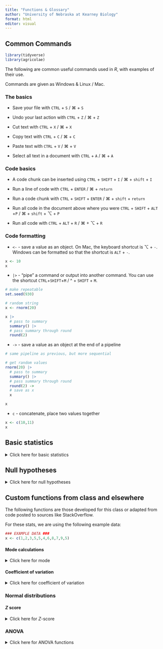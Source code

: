 ```yaml
---
title: "Functions & Glossary"
author: "University of Nebraska at Kearney Biology"
format: html
editor: visual
---
```


## Common Commands

```r
library(tidyverse)
library(agricolae)
```

The following are common useful commands used in *R*, with examples of their use.

Commands are given as Windows & Linux / Mac.

### The basics

-   Save your file with `CTRL` + `S` / ⌘ + `S`

-   Undo your last action with `CTRL` + `Z` / ⌘ + `Z`

-   Cut text with `CTRL` + `X` / ⌘ + `X`

-   Copy text with `CTRL` + `C` / ⌘ + `C`

-   Paste text with `CTRL` + `V` / ⌘ + `V`

-   Select all text in a document with `CTRL` + `A` / ⌘ + `A`

### Code basics

-   A code chunk can be inserted using `CTRL` + `SHIFT` + `I` / ⌘ + `shift` + `I`

-   Run a line of code with `CTRL` + `ENTER` / ⌘ + `return`

-   Run a code chunk with `CTRL` + `SHIFT` + `ENTER` / ⌘ + `shift` + `return`

-   Run all code in the document above where you were `CTRL` + `SHIFT` + `ALT` +`P` / ⌘ + `shift` + ⌥ + `P`

-   Run all code with `CTRL` + `ALT` + `R` / ⌘ + ⌥ + `R`

### Code formatting

-   `<-` - save a value as an object. On Mac, the keyboard shortcut is ⌥ + `-`. Windows can be formatted so that the shortcut is `ALT` + `-`.

```r
x <- 10
x
```

-   `|>` - "pipe" a command or output into another command. You can use the shortcut `CTRL`+`SHIFT`+`M` / \^ + `SHIFT` + `M`.

```r
# make repeatable
set.seed(930)

# random string
x <- rnorm(20)

x |> 
  # pass to summary
  summary() |> 
  # pass summary through round
  round(2)
```

-   `->` - save a value as an object at the end of a pipeline

```r
# same pipeline as previous, but more sequential

# get random values
rnorm(20) |> 
  # pass to summary
  summary() |> 
  # pass summary through round
  round(2) ->
  # save as x
  x

x
```

-   `c` - concatenate, place two values together

```r
x <- c(10,11)
x
```

## Basic statistics

<details>

<summary>Click here for basic statistics</summary>

For these examples, we will create a random vector of number to demonstrate how they work.

```r
# make repeatable
set.seed(8675309)
# get random normal values
x <- rnorm(1000)
```

-   `mean` - get the mean / average of a set of data

```r
mean(x)
```

```r
median(x)
```

```r
IQR(x)
```

```r
range(x)
```

```r
# calculate range
abs(range(x)[1] - range(x)[2])
```

```r
# calculate range
max(x) - min(x)
```

```r
hist(x)
```

</details>

## Null hypotheses

<details>

<summary>Click here for null hypotheses</summary>

### $\chi^2$ tests

#### $\chi^2$ goodness-of-fit

$H_0$: The frequency of observations fits the expected observation frequencies.

#### $\chi^2$ test of independence (i.e., association)

$H_0$: Variable X and Variable Y are not related.

### One-sample tests

#### One-sample $t$-test

$H_0$: $\mu=X$

#### Paired $t$-test

$H_0$: $\mu_1-\mu_2=0$ or $\mu_d=0$

#### Two-sample $t$-test

$H_0$: $\mu_1=\mu_2$

### Multi-sample tests

All ANOVA tests have essentially the same null hypotheses, with the primary null hypothesis being that all means are the same. Secondary hypotheses may exist about *which* means are different; we have to do a post-hoc test to determine which means are different.

$H_0$: $\mu_1=\mu_2=\mu_3=...=\mu_n$

### Correlation

For all correlation tests, the null is that the correlation is 0 (i.e., not correlated positively or negatively). You can get the $p$ value for a test from a $t$ distribution.

As an example, Pearson's correlation:

$H_0$: $\rho = 0$

### Regression

$H_0$: $\beta = 0$

where $\beta$ is the slope.

</details>

## Custom functions from class and elsewhere

The following functions are those developed for this class or adapted from code posted to sources like StackOverflow.

For these stats, we are using the following example data:

```r
### EXAMPLE DATA ###
x <- c(1,2,3,5,5,4,6,8,7,9,5)
```

#### Mode calculations

<details>

<summary>Click here for mode</summary>

```r
# Based on Statology function
# define function to calculate mode
# works on vectors of data
find_mode <- function(x) {
  # get unique values from vector
  u <- unique(x)
  # count number of occurrences for each value
  tab <- tabulate(match(x, u))
  
  # if no mode, say so
  if(length(x)==length(u[tab == max(tab)])){
    print("No mode.")
  }else{
    # return the value with the highest count
    u[tab == max(tab)]
  }
}

find_mode(x)
```

#### Standard error

```r
se <- function(x){
  n <- length(x) # calculate n
  s <- sd(x) # calculate standard deviation
  se_val <- s/sqrt(n)
  return(se_val)
}

se(x)
```

</details>

#### Coefficient of variation

<details>

<summary>Click here for coefficient of variation</summary>

```r
cv <- function(x){
  sigma <- sd(x)
  mu <- mean(x)
  val <- sigma/mu*100
  return(val)
}

cv(x)
```

</details>

### Normal distributions

#### $Z$ score

<details>

<summary>Click here for $Z$-score</summary>

Remember - in the $Z$-score code below, if no $n$ is specified, then it will default to $n = 1$.

```r
zscore <- function(xbar, mu, sd.x, n = 1){
  z <- (xbar - mu)/(sd.x/sqrt(n))
  return(z)
}

zscore(xbar = 62,
       mu = 65,
       sd.x = 3.5,
       n = 5)
```

</details>

### ANOVA

<details>

<summary>Click here for ANOVA functions</summary>

The following example data are going to be used to illustrate these functions.

```r
#### EXAMPLE DATA ####
set.seed(8675309)

for(i in 1:4){
  x <- rnorm(10)
  if(i == 1){
    x <- rnorm(10, mean = 2)
    data <- x |> as.data.frame()
    colnames(data) <- "Response"
    data$Explanatory <- paste0("x",i)
  }else{
    newdat <- x |> as.data.frame()
    colnames(newdat) <- "Response"
    newdat$Explanatory <- paste0("x",i)
    data <- rbind(data,newdat)
  }
}

# split into "typical" table
expanded_data <- NULL
expanded_data$x1 <- data$Response[which(data$Explanatory=="x1")]
expanded_data$x2 <- data$Response[which(data$Explanatory=="x2")]
expanded_data$x3 <- data$Response[which(data$Explanatory=="x3")]
expanded_data$x4 <- data$Response[which(data$Explanatory=="x4")]

expanded_data <- expanded_data |>
  as.data.frame()
```

The above is a *one-way ANOVA*. As a reminder, we would calculate the test as follows:

```r
# pivot longer does not work for one-way ANOVA, requires blocking factor
# can rbind things with same colnames to make longer

example_aov <- aov(Response ~ Explanatory, data)

summary(example_aov)
```

Above, we can see a significant result of the ANOVA. We can follow this up with a Tukey test. **This requires the package `agricolae`!** Check the ANOVA pages, however, as not all ANOVA can use this `agricolae` shortcut method.

```r
example_tukey <- HSD.test(example_aov,
                          # what to group by?
                          "Explanatory",
                          # significance level?
                          alpha = 0.05, 
                          # are data unbalanced
                          unbalanced = FALSE,
                          # show answer?
                          console = TRUE)
```

#### Summarize data (for plotting)

Remember - you need to change `"Explanatory"` to your explanatory variable (in quotes!) and you need to change `Response` to your response column (no quotes!). The following requires `plyr` to work, but the function itself should call up `plyr` if you do not yet have it loaded.

```r
# summarize by group
summary_data <- function(data, explanatory){
  require(plyr)
  ddply(data, paste(explanatory), summarise,
                 N = length(Response),
                 mean = mean(Response),
                 sd = sd(Response),
                 se = sd / sqrt(N))
}

example_summary <- summary_data(data = data, explanatory = "Explanatory")

example_summary
```

#### Significant label maker

This command requires a Tukey HSD object from `agricolae`. You can manually create a table like this for some other scenarios; see relevant pages for documentation.

```r
# note first group must be EXACT MATCH to your summary_data object
# groups are saved in the Tukey object
# this is true for Tukey later as well

# the following is a function that will make the significant label table
sig.label.maker <- function(tukey_test, group_name){
  sig.labels <- tukey_test$groups |> 
    # convert to a data.frame
    as.data.frame() |>
    # create a new column - place rownames into the column
    # converts to a format better for ggplot
    mutate(Explanatorys = rownames(tukey_test$groups)) |>
    # rename column to prevent confusion
    # specify dplyr; default function may be from plyr and not work
    dplyr::rename(Significance = groups)
  colnames(sig.labels)[which(colnames(sig.labels) == "Explanatorys")] <- group_name
  return(sig.labels)
}

# Function requires explanatory groups in quotes
sig_labels <- sig.label.maker(example_tukey, "Explanatory")

sig_labels
```

#### ANOVA plotter

The following function plots ANOVAS if you have a `summary_data` object and a `sig_labels` object, as shown above. **This does not work on ANOVA with interactive components**.

```r
anova_plotter <- function(summary_data, explanatory, 
                          response, sig_labels,
                          y_lim=NA, label_height=NA, 
                          y_lab=NA, x_lab=NA){
  require(tidyverse)
  
  plot_data_1 <- summary_data[,c(explanatory, response, "se")]
  plot_data_2 <- sig_labels[,c(explanatory,"Significance")]
  
  colnames(plot_data_1) <- c("explanatory", "response", "se")
  colnames(plot_data_2) <- c("explanatory", "Significance")
  
  plot_data <- plot_data_1 |> 
    full_join(plot_data_2, by = "explanatory")
  
  if(is.na(y_lim)){
    if(min(plot_data$response) < 0){
      y_lim <- c(min(plot_data$response) - 
          4*max(plot_data$se),
        max(plot_data$response) + 
          4*max(plot_data$se))
    }else{
      y_lim <- c(0,max(plot_data$response) + 
                                4*max(plot_data$se))
    }
  }
  if(is.na(label_height)){label_height <- 0.25*max(y_lim)}
  if(is.na(y_lab)){y_lab <- "Response"}
  if(is.na(x_lab)){x_lab <- "Treatment"}
  
  plot_1 <- ggplot(plot_data,
         aes(x = explanatory, y = response)) +
    geom_point() +
    geom_errorbar(data = plot_data,
                  aes(ymin = response - 2*se,
                      ymax = response + 2*se,
                      width = 0.1)) +
    ylim(y_lim) +
    theme_classic() + 
  theme(legend.position = "none",
        axis.text.x = element_text(angle = 90, vjust = 0.5, size = 5)) +
  geom_text(data = plot_data,
            # make bold
            fontface = "bold",
            # define where labels should go
            aes(x = explanatory, 
                # define height of label
                y = label_height, 
                # what are the labels?
                label = paste0(Significance))) +
  xlab(x_lab) +
  ylab(y_lab)
  
  print(plot_1)
}

anova_plotter(summary_data = example_summary,
              explanatory = "Explanatory",
              response = "mean", # from summary_data table! What is to be plotted
              sig_labels = sig_labels)
```

Note that in the above, the default label height is not working for us. We can adjust this with `label_height`.

```r
anova_plotter(summary_data = example_summary,
              explanatory = "Explanatory",
              response = "mean", # from summary_data table! What is to be plotted
              sig_labels = sig_labels,
              label_height = -1)
```

Much better!

</details>
